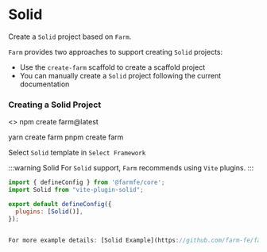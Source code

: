 
# Solid

Create a `Solid` project based on `Farm`.

`Farm` provides two approaches to support creating `Solid` projects: 
- Use the `create-farm` scaffold to create a scaffold project
- You can manually create a `Solid` project following the current documentation

### Creating a Solid Project

<>
    <Tabs>
          <TabItem value="npm" label="npm">
              <CodeBlock>npm create farm@latest</CodeBlock>
              </TabItem>

  <TabItem value="yarn" label="yarn">
          <CodeBlock>yarn create farm</CodeBlock>
              </TabItem>
  <TabItem value="pnpm" label="pnpm">
          <CodeBlock>pnpm create farm</CodeBlock>
              </TabItem>
          </Tabs>
</>

Select `Solid` template in `Select Framework`

:::warning Solid
For `Solid` support, `Farm` recommends using `Vite` plugins.
:::

```javascript title="farm.config.ts"
import { defineConfig } from '@farmfe/core';
import Solid from "vite-plugin-solid";

export default defineConfig({
  plugins: [Solid()],
});


For more example details: [Solid Example](https://github.com/farm-fe/farm/tree/main/examples/vite-adapter-solid)
